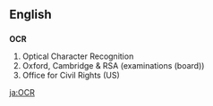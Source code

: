 ==English==

==={{initialism}}===
'''OCR'''

# Optical Character Recognition
# Oxford, Cambridge & RSA (examinations (board))
# Office for Civil Rights (US)
[[ja:OCR]]